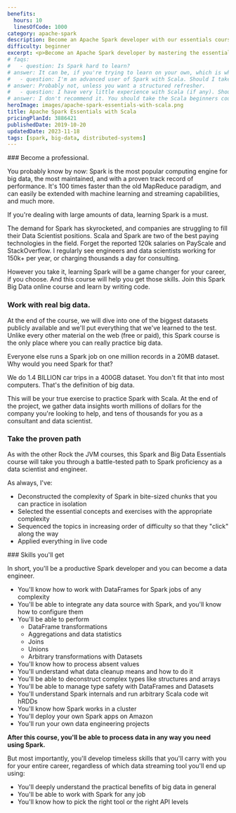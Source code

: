 ```yaml
---
benefits:
  hours: 10
  linesOfCode: 1000
category: apache-spark
description: Become an Apache Spark developer with our essentials course. Master the fundamentals of Apache Spark with Scala and big data through clear lessons, practical exercises, and a smooth learning curve. Ideal for those with some programming experience, this course will quickly equip you with essential skills to effectively tackle real-world big data challenges.
difficulty: beginner
excerpt: <p>Become an Apache Spark developer by mastering the essentials of Apache Spark with Scala and big data with our comprehensive, hands-on course</p>
# faqs:
#   - question: Is Spark hard to learn?
# answer: It can be, if you're trying to learn on your own, which is why I've created this dedicated Spark course. The course was designed to give you a challenge so you're not bored, but not so much that you flip the table in anger. In case you struggle, we have a community willing to help, and I'm responsive for questions!
#   - question: I'm an advanced user of Spark with Scala. Should I take this course?
# answer: Probably not, unless you want a structured refresher.
#   - question: I have very little experience with Scala (if any). Should I take this course?
# answer: I don't recommend it. You should take the Scala beginners course (at least) first, before you learn Spark.
heroImage: images/apache-spark-essentials-with-scala.png
title: Apache Spark Essentials with Scala
pricingPlanId: 3886421
publishedDate: 2019-10-20
updatedDate: 2023-11-18
tags: [spark, big-data, distributed-systems]
---
```



<CourseLayout>
<Fragment slot="goal">
### Become a professional.

You probably know by now: Spark is the most popular computing engine for big data, the most maintained, and with a proven track record of performance. It's 100 times faster than the old MapReduce paradigm, and can easily be extended with machine learning and streaming capabilities, and much more.

If you're dealing with large amounts of data, learning Spark is a must.

The demand for Spark has skyrocketed, and companies are struggling to fill their Data Scientist positions. Scala and Spark are two of the best paying technologies in the field. Forget the reported 120k salaries on PayScale and StackOverflow. I regularly see engineers and data scientists working for 150k+ per year, or charging thousands a day for consulting.

However you take it, learning Spark will be a game changer for your career, if you choose. And this course will help you get those skills. Join this Spark Big Data online course and learn by writing code.

### Work with real big data.

At the end of the course, we will dive into one of the biggest datasets publicly available and we'll put everything that we've learned to the test. Unlike every other material on the web (free or paid), this Spark course is the only place where you can really practice big data.

Everyone else runs a Spark job on one million records in a 20MB dataset. Why would you need Spark for that?

We do 1.4 BILLION car trips in a 400GB dataset. You don't fit that into most computers. That's the definition of big data.

This will be your true exercise to practice Spark with Scala. At the end of the project, we gather data insights worth millions of dollars for the company you're looking to help, and tens of thousands for you as a consultant and data scientist.

### Take the proven path

As with the other Rock the JVM courses, this Spark and Big Data Essentials course will take you through a battle-tested path to Spark proficiency as a data scientist and engineer.

As always, I've:

- Deconstructed the complexity of Spark in bite-sized chunks that you can practice in isolation
- Selected the essential concepts and exercises with the appropriate complexity
- Sequenced the topics in increasing order of difficulty so that they "click" along the way
- Applied everything in live code

</Fragment>

<Fragment slot="skills">
### Skills you'll get

In short, you'll be a productive Spark developer and you can become a data engineer.

- You'll know how to work with DataFrames for Spark jobs of any complexity
- You'll be able to integrate any data source with Spark, and you'll know how to configure them
- You'll be able to perform
  - DataFrame transformations
  - Aggregations and data statistics
  - Joins
  - Unions
  - Arbitrary transformations with Datasets
- You'll know how to process absent values
- You'll understand what data cleanup means and how to do it
- You'll be able to deconstruct complex types like structures and arrays
- You'll be able to manage type safety with DataFrames and Datasets
- You'll understand Spark internals and run arbitrary Scala code wit hRDDs
- You'll know how Spark works in a cluster
- You'll deploy your own Spark apps on Amazon
- You'll run your own data engineering projects

**After this course, you'll be able to process data in any way you need using Spark.**

But most importantly, you'll develop timeless skills that you'll carry with you for your entire career, regardless of which data streaming tool you'll end up using:

- You'll deeply understand the practical benefits of big data in general
- You'll be able to work with Spark for any job
- You'll know how to pick the right tool or the right API levels

</Fragment>
</CourseLayout>
